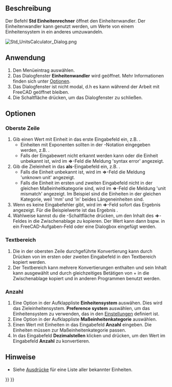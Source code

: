 <languages/>

{{Docnav/de
|[[Std_DemoMode/de|Präsentationsmodus]]
|[[Std_DlgCustomize/de|DlgAnpassen]]
|[[Std_Tools_Menu/de|Std Menü Werkzeuge]]
|IconL=Std_DemoMode.svg
|IconR=Std_DlgCustomize.svg
|IconC=Freecad.svg
}}

{{GuiCommand/de
|Name=Std UnitsCalculator
|Name/de=Std Einheitenrechner
|MenuLocation=Werkzeuge → Einheitenwandler...
|Workbenches=Alle
}}

<span id="Description"></span>
==Beschreibung==

Der Befehl '''Std Einheitenrechner''' öffnet den Einheitenwandler. Der Einheitenwandler kann genutzt werden, um Werte von einem Einheitensystem in ein anderes umzuwandeln.

[[Image:Std_UnitsCalculator_Dialog.png]]
{{Caption|Das Einheitenwandler-Dialogfenster}}

<span id="Usage"></span>
==Anwendung==

# Den Menüeintrag {{MenuCommand|Werkzeuge → [[Image:Std_UnitsCalculator.svg|16px]] Einheitenwandler...}} auswählen.
# Das Dialogfenster '''Einheitenwandler''' wird geöffnet. Mehr Informationen finden sich unter [[#Optionen|Optionen]].
# Das Dialogfenster ist nicht modal, d.h es kann während der Arbeit mit FreeCAD geöffnet bleiben.
# Die Schaltfläche {{Button|Schließen}} drücken, um das Dialogfenster zu schließen.

<span id="Options"></span>
==Optionen==

<span id="Top_row"></span>
===Oberste Zeile===

# Gib einen Wert mit Einheit in das erste Eingabefeld ein, z.B. {{Value|10 mm}}.
#* Einheiten mit Exponenten sollten in der {{Value|^}}-Notation eingegeben werden, z.B. {{Value|1 m^2}}.
#* Falls der Eingabewert nicht erkannt werden kann oder die Einheit unbekannt ist, wird im '''=>'''-Feld die Meldung 'syntax error' angezeigt.
# Gib die Zieleinheit in das '''als'''-Eingabefeld ein, z.B. {{Value|in}}.
#* Falls die Einheit unbekannt ist, wird im '''=>'''-Feld die Meldung 'unknown unit' angezeigt.
#* Falls die Einheit im ersten und zweiten Eingabefeld nicht in der gleichen Maßeinheitkategorie sind, wird im '''=>'''-Feld die Meldung 'unit mismatch' angezeigt. Im Beispiel sind die Einheiten in der gleichen Kategorie, weil 'mm' und 'in' beides Längeneinheiten sind.
# Wenn es keine Eingabefehler gibt, wird im '''=>'''-Feld sofort das Ergebnis angezeigt. Für die Beispielwerte ist das Ergebnis {{Value|0,394 in}}.
# Wahlweise kannst du die {{Button|Kopieren}}-Schaltfläche drücken, um den Inhalt des '''=>'''-Feldes in die Zwischenablage zu kopieren. Der Wert kann dann bspw. in ein FreeCAD-Aufgaben-Feld oder eine Dialogbox eingefügt werden.

<span id="Text_area"></span>
===Textbereich===

# Die in der obersten Zeile durchgeführte Konvertierung kann durch Drücken von {{KEY|Enter}} im ersten oder zweiten Eingabefeld in den Textbereich kopiert werden.
# Der Textbereich kann mehrere Konvertierungen enthalten und sein Inhalt kann ausgewählt und durch gleichzeitiges Betätigen von {{KEY|Strg}}+{{KEY|C}} in die Zwischenablage kopiert und in anderen Programmen benutzt werden.

<span id="Quantity"></span>
===Anzahl===

# Eine Option in der Aufklappliste '''Einheitensystem''' auswähen. Dies wird das Zieleinheitensystem. '''Preference system''' auswählen, um das Einheitensystem zu verwenden, das in den [[Preferences_Editor/de#Units|Einstellungen]] definiert ist.
# Eine Option in der Aufklappliste '''Maßeinheitenkategorie''' auswählen.
# Einen Wert mit Einheiten in das Eingabefeld '''Anzahl''' eingeben. Die Einheiten müssen zur Maßeinheitenkategorie passen.
# In das Eingabefeld '''Dezimalstellen''' klicken und {{KEY|Enter}} drücken, um den Wert im Eingabefeld '''Anzahl''' zu konvertieren.

<span id="Notes"></span>
==Hinweise==

* Siehe [[Expressions/de#Units|Ausdrücke]] für eine Liste aller bekannter Einheiten.


{{Docnav/de
|[[Std_DemoMode/de|Präsentationsmodus]]
|[[Std_DlgCustomize/de|DlgAnpassen]]
|[[Std_Tools_Menu/de|Std Menü Werkzeuge]]
|IconL=Std_DemoMode.svg
|IconR=Std_DlgCustomize.svg
|IconC=Freecad.svg
}}

{{Std_Base_navi{{#translation:}}}}
{{Userdocnavi{{#translation:}}}}